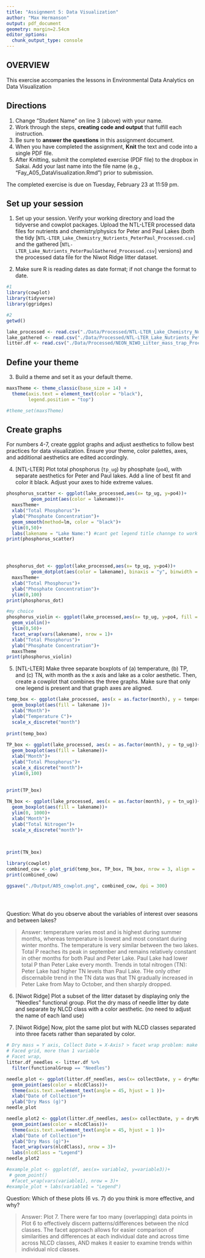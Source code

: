 ```yaml
---
title: "Assignment 5: Data Visualization"
author: "Max Hermanson"
output: pdf_document
geometry: margin=2.54cm
editor_options: 
  chunk_output_type: console
---
```


## OVERVIEW

This exercise accompanies the lessons in Environmental Data Analytics on Data Visualization 

## Directions
1. Change "Student Name" on line 3 (above) with your name.
2. Work through the steps, **creating code and output** that fulfill each instruction.
3. Be sure to **answer the questions** in this assignment document.
4. When you have completed the assignment, **Knit** the text and code into a single PDF file.
5. After Knitting, submit the completed exercise (PDF file) to the dropbox in Sakai. Add your last name into the file name (e.g., "Fay_A05_DataVisualization.Rmd") prior to submission.

The completed exercise is due on Tuesday, February 23 at 11:59 pm.



## Set up your session 
1. Set up your session. Verify your working directory and load the tidyverse 
and cowplot packages. Upload the NTL-LTER processed data files for nutrients 
and chemistry/physics for Peter and Paul Lakes (both the tidy 
[`NTL-LTER_Lake_Chemistry_Nutrients_PeterPaul_Processed.csv`] and the gathered
[`NTL-LTER_Lake_Nutrients_PeterPaulGathered_Processed.csv`] versions) and 
the processed data file for the Niwot Ridge litter dataset. 

2. Make sure R is reading dates as date format; if not change the format to date.

```r
#1 
library(cowplot)
library(tidyverse)
library(ggridges)

#2 
getwd()

lake_processed <- read.csv("./Data/Processed/NTL-LTER_Lake_Chemistry_Nutrients_PeterPaul_Processed.csv") 
lake_gathered <- read.csv("./Data/Processed/NTL-LTER_Lake_Nutrients_PeterPaulGathered_Processed.csv")
litter.df <- read.csv("./Data/Processed/NEON_NIWO_Litter_mass_trap_Processed.csv")

```
## Define your theme
3. Build a theme and set it as your default theme.

```r

maxsTheme <- theme_classic(base_size = 14) +
  theme(axis.text = element_text(color = "black"), 
        legend.position = "top")

#theme_set(maxsTheme)


```

## Create graphs
For numbers 4-7, create ggplot graphs and adjust aesthetics to follow best practices for data visualization. Ensure your theme, color palettes, axes, and additional aesthetics are edited accordingly.

4. [NTL-LTER] Plot total phosphorus (`tp_ug`) by phosphate (`po4`), with separate aesthetics for Peter and Paul lakes. Add a line of best fit and color it black. Adjust your axes to hide extreme values.

```r
phosphorus_scatter <- ggplot(lake_processed,aes(x= tp_ug, y=po4))+
         geom_point(aes(color = lakename))+
  maxsTheme+
  xlab("Total Phosphorus")+
  ylab("Phosphate Concentration")+
  geom_smooth(method=lm, color = "black")+
  ylim(0,50)+
  labs(lakename = "Lake Name:") #cant get legend title channge to work 
print(phosphorus_scatter)  




phosphorus_dot <- ggplot(lake_processed,aes(x= tp_ug, y=po4))+
         geom_dotplot(aes(color = lakename), binaxis = "y", binwidth = 1 , stackdir = "center", position = "dodge", dotsize = 1)+
  maxsTheme+
  xlab("Total Phosphorus")+
  ylab("Phosphate Concentration")+
  ylim(0,100)
print(phosphorus_dot)  

#my choice 
phosphorus_violin <- ggplot(lake_processed,aes(x= tp_ug, y=po4, fill = lakename))+
  geom_violin()+
  ylim(0,50)+
  facet_wrap(vars(lakename), nrow = 1)+
  xlab("Total Phosphorus")+
  ylab("Phosphate Concentration")+
  maxsTheme
print(phosphorus_violin)


```


5. [NTL-LTER] Make three separate boxplots of (a) temperature, (b) TP, and (c) TN, with month as the x axis and lake as a color aesthetic. Then, create a cowplot that combines the three graphs. Make sure that only one legend is present and that graph axes are aligned.

```r
temp_box <- ggplot(lake_processed, aes(x = as.factor(month), y = temperature_C))+
  geom_boxplot(aes(fill = lakename ))+
  xlab("Month")+
  ylab("Temperature C")+
  scale_x_discrete("month")
  
print(temp_box)
  
TP_box <- ggplot(lake_processed, aes(x = as.factor(month), y = tp_ug))+
  geom_boxplot(aes(fill = lakename))+
  xlab("Month")+
  ylab("Total Phosphorus")+
  scale_x_discrete("month")+
  ylim(0,100)
  
  
print(TP_box)

TN_box <- ggplot(lake_processed, aes(x = as.factor(month), y = tn_ug))+
  geom_boxplot(aes(fill = lakename))+
  ylim(0, 1000)+
  xlab("Month")+
  ylab("Total Nitrogen")+
  scale_x_discrete("month")+
  
  

print(TN_box)

library(cowplot)
combined_cow <- plot_grid(temp_box, TP_box, TN_box, nrow = 3, align = 'h', rel_heights = c(0.75, 1, 1))
print(combined_cow)

ggsave("./Output/A05_cowplot.png", combined_cow, dpi = 300)


  
```

Question: What do you observe about the variables of interest over seasons and between lakes? 

> Answer: temperature varies most and is highest during summer months, whereas temperature is lowest and most constant during winter months. The temperature is very similar between the two lakes. Total P reaches its peak in september and remains relatively constant in other months for both Paul and Peter Lake. Paul Lake had lower total P than Peter Lake every month. Trends in total nitrogen (TN): Peter Lake had higher TN levels than Paul Lake. THe only other discernabile trend in the TN data was that TN gradually increased in Peter Lake from May to October, and then sharply dropped. 

6. [Niwot Ridge] Plot a subset of the litter dataset by displaying only the "Needles" functional group. Plot the dry mass of needle litter by date and separate by NLCD class with a color aesthetic. (no need to adjust the name of each land use)

7. [Niwot Ridge] Now, plot the same plot but with NLCD classes separated into three facets rather than separated by color. 

```r
# Dry mass = Y axis, Collect Date = X-Axis? > facet wrap problem: make sure you use vars command 
# Faced grid, more than 1 variable 
# Facet wrap, 
litter.df_needles <- litter.df %>% 
  filter(functionalGroup == "Needles")

needle_plot <- ggplot(litter.df_needles, aes(x= collectDate, y = dryMass))+
  geom_point(aes(color = nlcdClass))+
  theme(axis.text.x=element_text(angle = 45, hjust = 1 ))+
  xlab("Date of Collection")+
  ylab("Dry Mass (g)")
needle_plot

needle_plot2 <- ggplot(litter.df_needles, aes(x= collectDate, y = dryMass))+
  geom_point(aes(color = nlcdClass))+
  theme(axis.text.x=element_text(angle = 45, hjust = 1 ))+
  xlab("Date of Collection")+
  ylab("Dry Mass (g)")+
  facet_wrap(vars(nlcdClass), nrow = 3)+
  labs(nlcdClass = "Legend")
needle_plot2

#example_plot <- ggplot(df, aes(x= variable2, y=variable3))+
 # geom_point()
  #facet_wrap(vars(variable1), nrow = 3)+
#example_plot + labs(variable1 = "Legend")


```
Question: Which of these plots (6 vs. 7) do you think is more effective, and why? 

> Answer: Plot 7. There were far too many (overlapping) data points in Plot 6 to effectively discern patterns/differences between the nlcd classes. The facet approach allows for easier comparison of similarities and differences at each individual date and across time across NLCD classes, AND makes it easier to examine trends within individual nlcd classes. 
